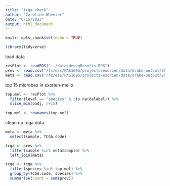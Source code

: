 ```yaml
---
title: "tcga check"
author: "Caroline Wheeler"
date: "6/15/2023"
output: html_document
---
```


```r
knitr::opts_chunk$set(echo = TRUE)

library(tidyverse)
```

load data
```r
resPlot <- readRDS("../data/deseqResults.RDS")
prev <- read.csv("/fs/ess/PAS1695/projects/exorien/data/drake-output/2022-03-16/combined_prevalence.csv")
meta <- read.csv("/fs/ess/PAS1695/projects/exorien/data/drake-output/2022-03-16/2022-03-16_TCGA_meta.csv")
```

top 15 microbes in exorien-melio
```r
top.mel <- resPlot %>%
  filter(level == "species" & !is.na(delabel)) %>%
  slice_min(padj, n=15)
  
top.mel <- rownames(top.mel)
```

clean up tcga data 
```r
meta <- meta %>%
  select(sample, TCGA.code)

tcga <- prev %>%
  filter(sample %in% meta$sample) %>%
  left_join(meta)
```

```r
tcga <- tcga %>%
  filter(species %in% top.mel) %>%
  group_by(TCGA.code, species) %>%
  summarise(count = sum(prev))
```



